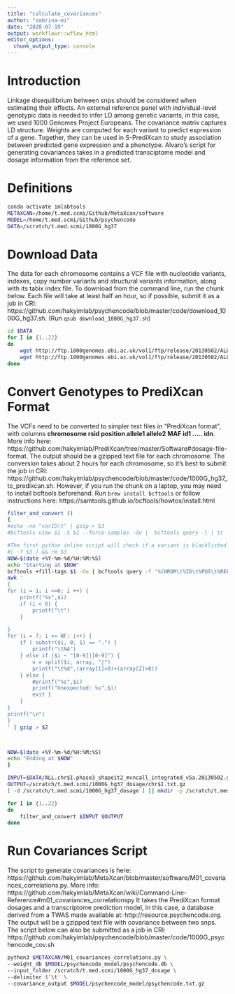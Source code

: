 ```yaml
---
title: "calculate_covariances"
author: "sabrina-mi"
date: "2020-07-19"
output: workflowr::wflow_html
editor_options:
  chunk_output_type: console
---
```


# Introduction

Linkage disequilibrium between snps should be considered when estimating their effects. An external reference panel with individual-level genotypic data is needed to infer LD among genetic variants, in this case, we used 1000 Genomes Project Europeans. The covariance matrix captures LD structure. Weights are computed for each variant to predict expression of a gene. Together, they can be used in S-PrediXcan to study association between predicted gene expression and a phenotype. Alvaro's script for generating covariances takes in a predicted transciptome model and dosage information from the reference set.

# Definitions
```bash
conda activate imlabtools
METAXCAN=/home/t.med.scmi/Github/MetaXcan/software
MODEL=/home/t.med.scmi/Github/psychencode
DATA=/scratch/t.med.scmi/1000G_hg37
```

# Download Data

The data for each chromosome contains a VCF file with nucleotide variants, indexes, copy number variants and structural variants information, along with its tabix index file. To download from the command line, run the chunk below. Each file will take at least half an hour, so if possible, submit it as a job in CRI: https://github.com/hakyimlab/psychencode/blob/master/code/download_1000G_hg37.sh. (Run `qsub download_1000G_hg37.sh`)
```bash
cd $DATA
for I in {1..22}
do
    wget http://ftp.1000genomes.ebi.ac.uk/vol1/ftp/release/20130502/ALL.chr$I.phase3_shapeit2_mvncall_integrated_v5a.20130502.genotypes.vcf.gz
    wget http://ftp.1000genomes.ebi.ac.uk/vol1/ftp/release/20130502/ALL.chr$I.phase3_shapeit2_mvncall_integrated_v5a.20130502.genotypes.vcf.gz.tbi
done
```


# Convert Genotypes to PrediXcan Format
The VCFs need to be converted to simpler text files in "PrediXcan format", with columns **chromosome rsid position allele1 allele2 MAF id1 ..... idn**. More info here: https://github.com/hakyimlab/PrediXcan/tree/master/Software#dosage-file-format. 
The output should be a gzipped text file for each chromosome. The conversion takes about 2 hours for each chromosome, so it's best to submit the job in CRI: https://github.com/hakyimlab/psychencode/blob/master/code/1000G_hg37_to_predixcan.sh. However, if you run the chunk on a laptop, you may need to install bcftools beforehand. Run `brew install bcftools` or follow instructions here: https://samtools.github.io/bcftools/howtos/install.html

```bash
filter_and_convert ()
{
#echo -ne "varID\t" | gzip > $3
#bcftools view $1 -S $2 --force-samples -Ou |  bcftools query -l | tr '\n' '\t' | sed 's/\t$/\n/' | gzip >> $3

#The first python inline script will check if a variant is blacklisted
#[ -f $3 ] && rm $3
NOW=$(date +%Y-%m-%d/%H:%M:%S)
echo "Starting at $NOW"
bcftools +fill-tags $1 -Ou | bcftools query -f '%CHROM\t%ID\t%POS\t%REF\t%ALT\t%MAF[\t%GT]\n' | \
awk '
{
for (i = 1; i <=6; i ++) {
    printf("%s",$i)
    if (i < 6) {
        printf("\t")
    }

}
for (i = 7; i <= NF; i++) {
    if ( substr($i, 0, 1) == ".") {
        printf("\tNA")
    } else if ($i ~ "[0-9]|[0-9]") {
        n = split($i, array, "|")
        printf("\t%d",(array[1]>0)+(array[2]>0))
    } else {
        #printf("%s",$i)
        printf("Unexpected: %s",$i)
        exit 1
    }
}
printf("\n")
}
' | gzip > $2



NOW=$(date +%Y-%m-%d/%H:%M:%S)
echo "Ending at $NOW"
}

INPUT=$DATA/ALL.chr$I.phase3_shapeit2_mvncall_integrated_v5a.20130502.genotypes.vcf.gz
OUTPUT=/scratch/t.med.scmi/1000G_hg37_dosage/chr$I.txt.gz
[ -d /scratch/t.med.scmi/1000G_hg37_dosage ] || mkdir -p /scratch/t.med.scmi/1000G_hg37_dosage

for I in {1..22}
do
    filter_and_convert $INPUT $OUTPUT
done

```

# Run Covariances Script
The script to generate covariances is here: https://github.com/hakyimlab/MetaXcan/blob/master/software/M01_covariances_correlations.py. More info: https://github.com/hakyimlab/MetaXcan/wiki/Command-Line-Reference#m01_covariances_correlationspy
It takes the PrediXcan format dosages and a transcriptome prediction model, in this case, a database derived from a TWAS made available at: http://resource.psychencode.org. The output will be a gzipped text file with covariance between two snps. The script below can also be submitted as a job in CRI: 
https://github.com/hakyimlab/psychencode/blob/master/code/1000G_psychencode_cov.sh

```bash
python3 $METAXCAN/M01_covariances_correlations.py \
--weight_db $MODEL/psychencode_model/psychencode.db \
--input_folder /scratch/t.med.scmi/1000G_hg37_dosage \
--delimiter $'\t' \
--covariance_output $MODEL/psychencode_model/psychencode.txt.gz
```
